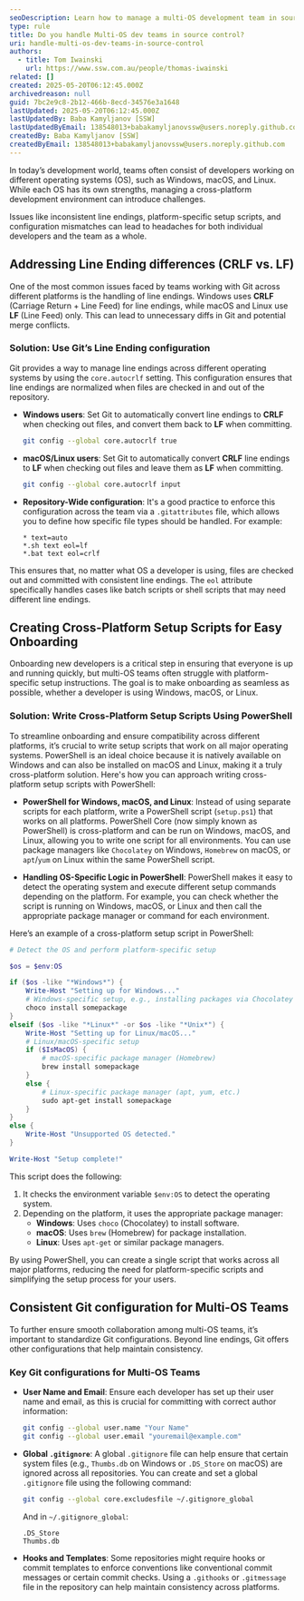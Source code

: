 ```yaml
---
seoDescription: Learn how to manage a multi-OS development team in source control. This article covers best practices for handling line endings (CRLF vs LF), creating cross-platform setup scripts, configuring Git for consistency, and using .NET CLI for secrets management to boost efficiency across Windows, macOS, and Linux.
type: rule
title: Do you handle Multi-OS dev teams in source control?
uri: handle-multi-os-dev-teams-in-source-control
authors:
  - title: Tom Iwainski
    url: https://www.ssw.com.au/people/thomas-iwainski
related: []
created: 2025-05-20T06:12:45.000Z
archivedreason: null
guid: 7bc2e9c8-2b12-466b-8ecd-34576e3a1648
lastUpdated: 2025-05-20T06:12:45.000Z
lastUpdatedBy: Baba Kamyljanov [SSW]
lastUpdatedByEmail: 138548013+babakamyljanovssw@users.noreply.github.com
createdBy: Baba Kamyljanov [SSW]
createdByEmail: 138548013+babakamyljanovssw@users.noreply.github.com
---
```


In today’s development world, teams often consist of developers working on different operating systems (OS), such as Windows, macOS, and Linux. While each OS has its own strengths, managing a cross-platform development environment can introduce challenges.

Issues like inconsistent line endings, platform-specific setup scripts, and configuration mismatches can lead to headaches for both individual developers and the team as a whole.
## Addressing Line Ending differences (CRLF vs. LF)

One of the most common issues faced by teams working with Git across different platforms is the handling of line endings. Windows uses **CRLF** (Carriage Return + Line Feed) for line endings, while macOS and Linux use **LF** (Line Feed) only. This can lead to unnecessary diffs in Git and potential merge conflicts.

### Solution: Use Git’s Line Ending configuration

Git provides a way to manage line endings across different operating systems by using the `core.autocrlf` setting. This configuration ensures that line endings are normalized when files are checked in and out of the repository.

* **Windows users**: Set Git to automatically convert line endings to **CRLF** when checking out files, and convert them back to **LF** when committing.

  ```bash
  git config --global core.autocrlf true
  ```

* **macOS/Linux users**: Set Git to automatically convert **CRLF** line endings to **LF** when checking out files and leave them as **LF** when committing.

  ```bash
  git config --global core.autocrlf input
  ```

* **Repository-Wide configuration**: It's a good practice to enforce this configuration across the team via a `.gitattributes` file, which allows you to define how specific file types should be handled. For example:

  ```text
  * text=auto
  *.sh text eol=lf
  *.bat text eol=crlf
  ```

This ensures that, no matter what OS a developer is using, files are checked out and committed with consistent line endings. The `eol` attribute specifically handles cases like batch scripts or shell scripts that may need different line endings.

## Creating Cross-Platform Setup Scripts for Easy Onboarding

Onboarding new developers is a critical step in ensuring that everyone is up and running quickly, but multi-OS teams often struggle with platform-specific setup instructions. The goal is to make onboarding as seamless as possible, whether a developer is using Windows, macOS, or Linux.

### Solution: Write Cross-Platform Setup Scripts Using PowerShell

To streamline onboarding and ensure compatibility across different platforms, it’s crucial to write setup scripts that work on all major operating systems. PowerShell is an ideal choice because it is natively available on Windows and can also be installed on macOS and Linux, making it a truly cross-platform solution. Here's how you can approach writing cross-platform setup scripts with PowerShell:

* **PowerShell for Windows, macOS, and Linux**: Instead of using separate scripts for each platform, write a PowerShell script (`setup.ps1`) that works on all platforms. PowerShell Core (now simply known as PowerShell) is cross-platform and can be run on Windows, macOS, and Linux, allowing you to write one script for all environments. You can use package managers like `Chocolatey` on Windows, `Homebrew` on macOS, or `apt`/`yum` on Linux within the same PowerShell script.

* **Handling OS-Specific Logic in PowerShell**: PowerShell makes it easy to detect the operating system and execute different setup commands depending on the platform. For example, you can check whether the script is running on Windows, macOS, or Linux and then call the appropriate package manager or command for each environment.

Here’s an example of a cross-platform setup script in PowerShell:

```powershell
# Detect the OS and perform platform-specific setup

$os = $env:OS

if ($os -like "*Windows*") {
    Write-Host "Setting up for Windows..."
    # Windows-specific setup, e.g., installing packages via Chocolatey
    choco install somepackage
}
elseif ($os -like "*Linux*" -or $os -like "*Unix*") {
    Write-Host "Setting up for Linux/macOS..."
    # Linux/macOS-specific setup
    if ($IsMacOS) {
        # macOS-specific package manager (Homebrew)
        brew install somepackage
    }
    else {
        # Linux-specific package manager (apt, yum, etc.)
        sudo apt-get install somepackage
    }
}
else {
    Write-Host "Unsupported OS detected."
}

Write-Host "Setup complete!"
```

This script does the following:

1. It checks the environment variable `$env:OS` to detect the operating system.
2. Depending on the platform, it uses the appropriate package manager:
   * **Windows**: Uses `choco` (Chocolatey) to install software.
   * **macOS**: Uses `brew` (Homebrew) for package installation.
   * **Linux**: Uses `apt-get` or similar package managers.

By using PowerShell, you can create a single script that works across all major platforms, reducing the need for platform-specific scripts and simplifying the setup process for your users.

## Consistent Git configuration for Multi-OS Teams

To further ensure smooth collaboration among multi-OS teams, it’s important to standardize Git configurations. Beyond line endings, Git offers other configurations that help maintain consistency.

### Key Git configurations for Multi-OS Teams

* **User Name and Email**: Ensure each developer has set up their user name and email, as this is crucial for committing with correct author information:

  ```bash
  git config --global user.name "Your Name"
  git config --global user.email "youremail@example.com"
  ```

* **Global `.gitignore`**: A global `.gitignore` file can help ensure that certain system files (e.g., `Thumbs.db` on Windows or `.DS_Store` on macOS) are ignored across all repositories. You can create and set a global `.gitignore` file using the following command:

  ```bash
  git config --global core.excludesfile ~/.gitignore_global
  ```

  And in `~/.gitignore_global`:

  ```text
  .DS_Store
  Thumbs.db
  ```

* **Hooks and Templates**: Some repositories might require hooks or commit templates to enforce conventions like conventional commit messages or certain commit checks. Using a `.githooks` or `.gitmessage` file in the repository can help maintain consistency across platforms.
